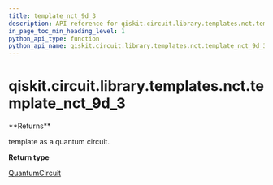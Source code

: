 ```yaml
---
title: template_nct_9d_3
description: API reference for qiskit.circuit.library.templates.nct.template_nct_9d_3
in_page_toc_min_heading_level: 1
python_api_type: function
python_api_name: qiskit.circuit.library.templates.nct.template_nct_9d_3
---
```


<span id="qiskit-circuit-library-templates-nct-template-nct-9d-3" />

# qiskit.circuit.library.templates.nct.template\_nct\_9d\_3

<Function id="qiskit.circuit.library.templates.nct.template_nct_9d_3" isDedicatedPage={true} github="https://github.com/qiskit/qiskit/tree/stable/0.23/qiskit/circuit/library/templates/nct/template_nct_9d_3.py" signature="template_nct_9d_3()">
  **Returns**

  template as a quantum circuit.

  **Return type**

  [QuantumCircuit](qiskit.circuit.QuantumCircuit "qiskit.circuit.QuantumCircuit")
</Function>

